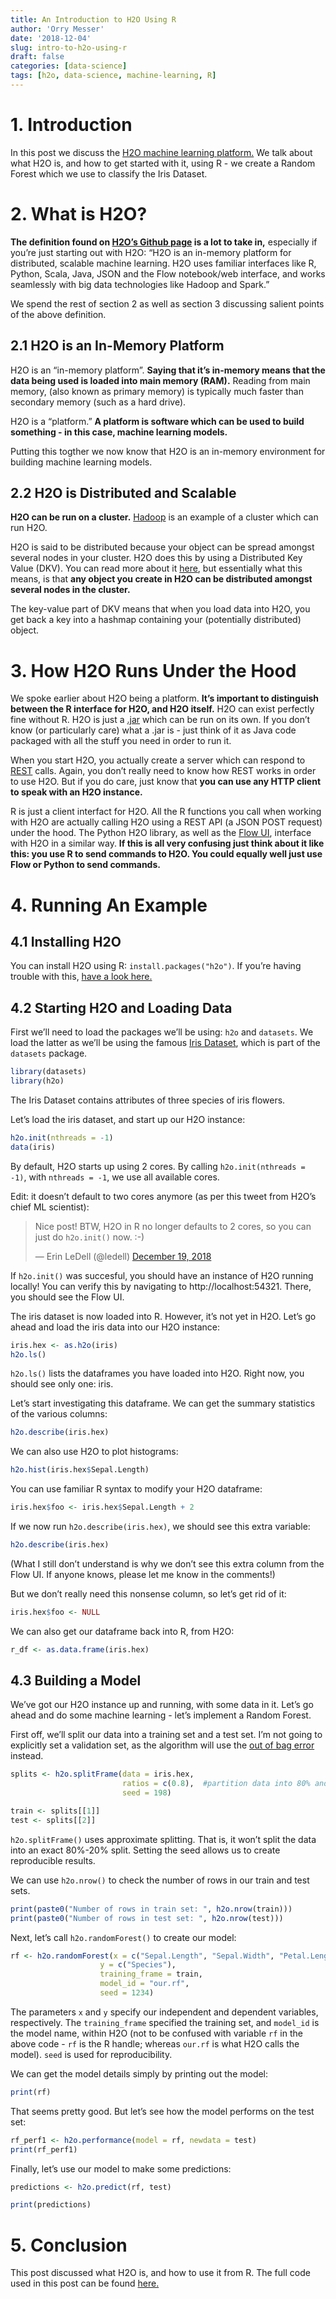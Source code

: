 ---
title: An Introduction to H2O Using R
author: 'Orry Messer'
date: '2018-12-04'
slug: intro-to-h2o-using-r
draft: false
categories: [data-science]
tags: [h2o, data-science, machine-learning, R]
---

# 1. Introduction
In this post we discuss the [H2O machine learning platform.](https://www.h2o.ai/) We talk about what H2O is, and how to get started with it, using R - we create a Random Forest which we use to classify the Iris Dataset.

# 2. What is H2O?

__The definition found on [H2O's Github page](https://github.com/h2oai/h2o-3) is a lot to take in,__ especially if you're just starting out with H2O: "H2O is an in-memory platform for distributed, scalable machine learning. H2O uses familiar interfaces like R, Python, Scala, Java, JSON and the Flow notebook/web interface, and works seamlessly with big data technologies like Hadoop and Spark."

We spend the rest of section 2 as well as section 3 discussing salient points of the above definition.

## 2.1 H2O is an In-Memory Platform

H2O is an "in-memory platform". __Saying that it's in-memory means that the data being used is loaded into main memory (RAM).__ Reading from main memory, (also known as primary memory) is typically much faster than secondary memory (such as a hard drive). 

H2O is a "platform." __A platform is software which can be used to build something - in this case, machine learning models.__ 

Putting this togther we now know that H2O is an in-memory environment for building machine learning models.

## 2.2 H2O is Distributed and Scalable

__H2O can be run on a cluster.__ [Hadoop](https://hadoop.apache.org/) is an example of a cluster which can run H2O.

H2O is said to be distributed because your object can be spread amongst several nodes in your cluster. H2O does this by using a Distributed Key Value (DKV). You can read more about it [here](https://www.h2o.ai/blog/h2o-architecture/), but essentially what this means, is that __any object you create in H2O can be distributed amongst several nodes in the cluster.__ 

The key-value part of DKV means that when you load data into H2O, you get back a key into a hashmap containing your (potentially distributed) object.

# 3. How H2O Runs Under the Hood

We spoke earlier about H2O being a platform. __It's important to distinguish between the R interface for H2O, and H2O itself.__ H2O can exist perfectly fine without R. H2O is just a [.jar](https://en.wikipedia.org/wiki/JAR_(file_format)) which can be run on its own. If you don't know (or particularly care) what a .jar is - just think of it as Java code packaged with all the stuff you need in order to run it.

When you start H2O, you actually create a server which can respond to [REST](https://en.wikipedia.org/wiki/Representational_state_transfer) calls. Again, you don't really need to know how REST works in order to use H2O. But if you do care, just know that __you can use any HTTP client to speak with an H2O instance.__

R is just a client interfact for H2O. All the R functions you call when working with H2O are actually calling H2O using a REST API (a JSON POST request) under the hood. The Python H2O library, as well as the [Flow UI](https://www.h2o.ai/blog/introducing-flow/), interface with H2O in a similar way. __If this is all very confusing just think about it like this: you use R to send commands to H2O. You could equally well just use Flow or Python to send commands.__

# 4. Running An Example

## 4.1 Installing H2O

You can install H2O using R: `install.packages("h2o")`. If you're having trouble with this, [have a look here.](http://h2o-release.s3.amazonaws.com/h2o/rel-xia/2/index.html)

## 4.2 Starting H2O and Loading Data

First we'll need to load the packages we'll be using: `h2o` and `datasets`. We load the latter as we'll be using the famous [Iris Dataset](https://en.wikipedia.org/wiki/Iris_flower_data_set), which is part of the `datasets` package.

```{r echo=T, results='hide', message = FALSE}
library(datasets)
library(h2o)
```
The Iris Dataset contains attributes of three species of iris flowers.

Let's load the iris dataset, and start up our H2O instance:

```{r echo=T, results='hide'}
h2o.init(nthreads = -1) 
data(iris)
```
By default, H2O starts up using 2 cores. By calling `h2o.init(nthreads = -1)`, with `nthreads = -1`, we use all available cores.

Edit: it doesn't default to two cores anymore (as per this tweet from H2O's chief ML scientist):

<blockquote class="twitter-tweet" data-lang="en"><p lang="en" dir="ltr">Nice post!  BTW, H2O in R no longer defaults to 2 cores, so you can just do `h2o.init()` now. :-)</p>&mdash; Erin LeDell (@ledell) <a href="https://twitter.com/ledell/status/1075444885296168962?ref_src=twsrc%5Etfw">December 19, 2018</a></blockquote>
<script async src="https://platform.twitter.com/widgets.js" charset="utf-8"></script>


If `h2o.init()` was succesful, you should have an instance of H2O running locally! You can verify this by navigating to http://localhost:54321. There, you should see the Flow UI.

The iris dataset is now loaded into R. However, it's not yet in H2O. Let's go ahead and load the iris data into our H2O instance:

```{r echo=T, results='hide', message = FALSE}
iris.hex <- as.h2o(iris)
h2o.ls()
```
`h2o.ls()` lists the dataframes you have loaded into H2O. Right now, you should see only one: iris.

Let's start investigating this dataframe. We can get the summary statistics of the various columns:

```{r}
h2o.describe(iris.hex)
```
We can also use H2O to plot histograms:

```{r}
h2o.hist(iris.hex$Sepal.Length)
```

You can use familiar R syntax to modify your H2O dataframe:

```{r}
iris.hex$foo <- iris.hex$Sepal.Length + 2
```

If we now run `h2o.describe(iris.hex)`, we should see this extra variable:

```{r}
h2o.describe(iris.hex)
```

(What I still don't understand is why we don't see this extra column from the Flow UI. If anyone knows, please let me know in the comments!)

But we don't really need this nonsense column, so let's get rid of it:

```{r}
iris.hex$foo <- NULL
```

We can also get our dataframe back into R, from H2O:

```{r}
r_df <- as.data.frame(iris.hex)
```
## 4.3 Building a Model

We've got our H2O instance up and running, with some data in it. Let's go ahead and do some machine learning - let's implement a Random Forest. 

First off, we'll split our data into a training set and a test set. I'm not going to explicitly set a validation set, as the algorithm will use the [out of bag error](https://en.wikipedia.org/wiki/Out-of-bag_error) instead.

```{r}
splits <- h2o.splitFrame(data = iris.hex,
                         ratios = c(0.8),  #partition data into 80% and 20% chunks
                         seed = 198)

train <- splits[[1]]
test <- splits[[2]]
```
`h2o.splitFrame()` uses approximate splitting. That is, it won't split the data into an exact 80%-20% split. Setting the seed allows us to create reproducible results. 

We can use `h2o.nrow()` to check the number of rows in our train and test sets.

```{r}
print(paste0("Number of rows in train set: ", h2o.nrow(train)))
print(paste0("Number of rows in test set: ", h2o.nrow(test)))
```
Next, let's call `h2o.randomForest()` to create our model:

```{r echo=T, results='hide', message = FALSE}
rf <- h2o.randomForest(x = c("Sepal.Length", "Sepal.Width", "Petal.Length", "Petal.Width"),
                    y = c("Species"),
                    training_frame = train,
                    model_id = "our.rf",
                    seed = 1234)
```
The parameters `x` and `y` specify our independent and dependent variables, respectively. The `training_frame` specified the training set, and `model_id` is the model name, within H2O (not to be confused with variable `rf` in the above code - `rf` is the R handle; whereas `our.rf` is what H2O calls the model). `seed` is used for reproducibility.

We can get the model details simply by printing out the model:

```{r}
print(rf)
```

That seems pretty good. But let's see how the model performs on the test set:


```{r}
rf_perf1 <- h2o.performance(model = rf, newdata = test)
print(rf_perf1)
```

Finally, let's use our model to make some predictions:

```{r, results='hide', message = FALSE}
predictions <- h2o.predict(rf, test)
```
```{r}
print(predictions)
```

# 5. Conclusion 

This post discussed what H2O is, and how to use it from R. The full code used in this post can be found [here.](./h2o_intro.R)